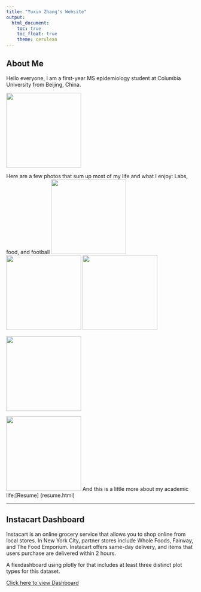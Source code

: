 ```yaml
---
title: "Yuxin Zhang's Website"
output: 
  html_document:
    toc: true
    toc_float: true
    theme: cerulean
---
```


## About Me

Hello everyone, I am a first-year MS epidemiology student at Columbia University from Beijing, China.

![ ](image/selfie.jpg){height=200}

Here are a few photos that sum up most of my life and what I enjoy:
Labs, food, and football
![ ](image/labmix.jpg){height=200}
![ ](image/food1.jpg){height=200}
![ ](image/food2.jpg){height=200}


![ ](image/football1.jpg){height=200}

![ ](image/football2.jpg){height=200}
And this is a little more about my academic life:[Resume] (resume.html)

---

## Instacart Dashboard

Instacart is an online grocery service that allows you to shop online from local stores. In New York City, partner stores include Whole Foods, Fairway, and The Food Emporium. Instacart offers same-day delivery, and items that users purchase are delivered within 2 hours.

A flexdashboard using plotly for that includes at least three distinct plot types for this dataset.

[Click here to view Dashboard ](instacart.html)